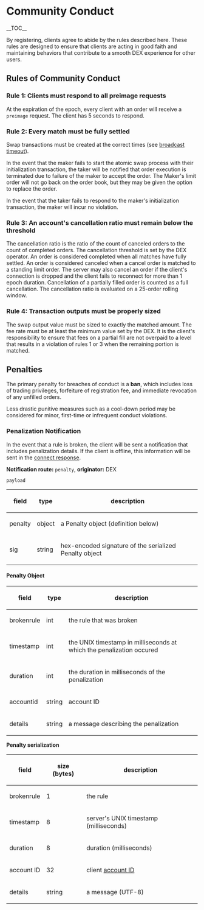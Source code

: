 =Community Conduct=

__TOC__

By registering, clients agree to abide by the rules described here. These rules
are designed to ensure that clients are acting in good faith and maintaining
behaviors that contribute to a smooth DEX experience for other users.

==Rules of Community Conduct==

===Rule 1: Clients must respond to all preimage requests===

At the expiration of the epoch, every client with an order will receive a
<code>preimage</code> request. The client has 5 seconds to respond.

===Rule 2: Every match must be fully settled===

Swap transactions must be created at the correct times (see
[[fundamentals.mediawiki/#Exchange_Variables|broadcast timeout]]).

In the event that the maker fails to start the atomic swap process with their
initialization transaction, the taker will be notified that order execution is
terminated due to failure of the maker to accept the order. The Maker's limit
order will not go back on the order book, but they may be given the option to
replace the order.

In the event that the taker fails to respond to the maker's initialization
transaction, the maker will incur no violation.

===Rule 3: An account's cancellation ratio must remain below the threshold===

The cancellation ratio is the ratio of the count of canceled orders to the
count of completed orders.
The cancellation threshold is set by the DEX operator.
An order is considered completed when all matches have fully settled.
An order is considered canceled when a cancel order is matched to a standing
limit order. The server may also cancel an order if the client's connection is
dropped and the client fails to reconnect for more than 1 epoch duration.
Cancellation of a partially filled order is counted as a full cancellation.
The cancellation ratio is evaluated on a 25-order rolling window.

===Rule 4: Transaction outputs must be properly sized===

The swap output value must be sized to exactly the matched amount. The fee rate
must be at least the minimum value set by the DEX. It is the client's
responsibility to ensure that fees on a partial fill are not overpaid to a
level that results in a violation of rules 1 or 3 when the remaining portion is
matched.

==Penalties==

The primary penalty for breaches of conduct is a '''ban''', which includes loss
of trading privileges, forfeiture of registration fee, and immediate revocation
of any unfilled orders.

Less drastic punitive measures such as a cool-down period may be considered
for minor, first-time or infrequent conduct violations.

===Penalization Notification===

In the event that a rule is broken, the client will be sent a notification that
includes penalization details. If the client is offline, this information will
be sent in the [[comm.mediawiki/#Session_Authentication|connect response]].

'''Notification route:''' <code>penalty</code>, '''originator: ''' DEX

<code>payload</code>
{|
! field   !! type   !! description
|-
| penalty || object || a Penalty object (definition below)
|-
| sig     || string || hex-encoded signature of the serialized Penalty object
|}

====Penalty Object====

{|
! field      !! type   !! description
|-
| brokenrule || int    || the rule that was broken
|-
| timestamp  || int    || the UNIX timestamp in milliseconds at which the penalization occured
|-
| duration   || int    || the duration in milliseconds of the penalization
|-
| accountid  || string || account ID
|-
| details    || string || a message describing the penalization
|}

'''Penalty serialization'''

{|
! field      !! size (bytes) !! description
|-
| brokenrule || 1            || the rule
|-
| timestamp  || 8            || server's UNIX timestamp (milliseconds)
|-
| duration   || 8            || duration (milliseconds)
|-
| account ID || 32           || client [[accounts.mediawiki/#Step_1_Registration|account ID]]
|-
| details    || string       || a message (UTF-8)
|}
